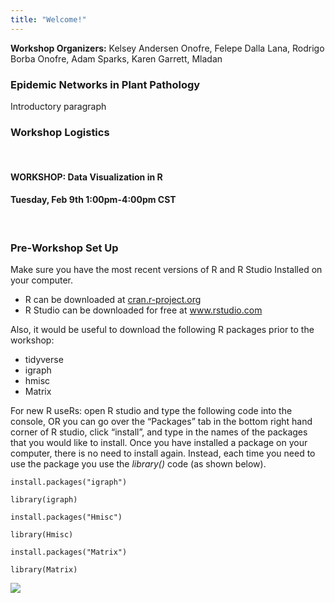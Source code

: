 ```yaml
---
title: "Welcome!"
---
```

**Workshop Organizers:** Kelsey Andersen Onofre, Felepe Dalla Lana, Rodrigo Borba Onofre, Adam Sparks, Karen Garrett, Mladan  

### Epidemic Networks in Plant Pathology 


Introductory paragraph

### Workshop Logistics   
\  

#### WORKSHOP: Data Visualization in R
#### Tuesday, Feb 9th 1:00pm-4:00pm  CST

\  

### Pre-Workshop Set Up

Make sure you have the most recent versions of R and R Studio Installed on your computer.  

* R can be downloaded at [cran.r-project.org](https://cran.r-project.org/)
* R Studio can be downloaded for free at [www.rstudio.com](https://www.rstudio.com/products/rstudio/download/)

Also, it would be useful to download the following R packages prior to the workshop:  

* tidyverse   
* igraph  
* hmisc   
* Matrix   

For new R useRs: open R studio and type the following code into the console, OR you can go over the "Packages" tab in the bottom right hand corner of R studio, click "install", and type in the names of the packages that you would like to install. Once you have installed a package on your computer, there is no need to install again. Instead, each time you need to use the package you use the *library()* code (as shown below). 
```
install.packages("igraph")

library(igraph) 

install.packages("Hmisc")

library(Hmisc) 

install.packages("Matrix")

library(Matrix)  
```

![](Pictures/IFAS.png)